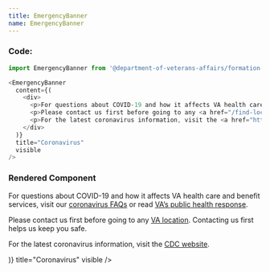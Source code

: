 ```yaml
---
title: EmergencyBanner
name: EmergencyBanner
---
```




### Code:
```javascript
import EmergencyBanner from '@department-of-veterans-affairs/formation-react/EmergencyBanner'

<EmergencyBanner
  content={(
    <div>
      <p>For questions about COVID-19 and how it affects VA health care and benefit services, visit our <a href="/coronavirus-veteran-frequently-asked-questions/">coronavirus FAQs</a> or read <a href="https://www.publichealth.va.gov/n-coronavirus/">VA’s public health response</a>.</p>
      <p>Please contact us first before going to any <a href="/find-locations">VA location</a>. Contacting us first helps us keep you safe.</p>
      <p>For the latest coronavirus information, visit the <a href="https://www.cdc.gov/coronavirus/2019-ncov/index.html">CDC website</a>.</p>
    </div>
  )}
  title="Coronavirus"
  visible
/>
```

### Rendered Component
<div className="site-c-reactcomp__rendered">
  <EmergencyBanner
    content={(
      <div>
        <p>For questions about COVID-19 and how it affects VA health care and benefit services, visit our <a href="/coronavirus-veteran-frequently-asked-questions/">coronavirus FAQs</a> or read <a href="https://www.publichealth.va.gov/n-coronavirus/">VA’s public health response</a>.</p>
        <p>Please contact us first before going to any <a href="/find-locations">VA location</a>. Contacting us first helps us keep you safe.</p>
        <p>For the latest coronavirus information, visit the <a href="https://www.cdc.gov/coronavirus/2019-ncov/index.html">CDC website</a>.</p>
      </div>
    )}
    title="Coronavirus"
    visible
  />
</div>
